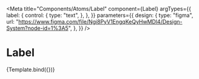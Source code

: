 
<Meta
  title="Components/Atoms/Label"
  component={Label}
  argTypes={{
    label: {
      control: {
        type: "text",
      },
    },
  }}
  parameters={{
    design: {
      type: "figma",
      url:
        "https://www.figma.com/file/Ngi8PyV1EngqKeQyHwMDl4/Design-System?node-id=1%3A5",
    },
  }}
/>

# Label


<Canvas>
  <Story name="Input label" args={{ label: "Email" }}>
    {Template.bind({})}
  </Story>
</Canvas>
